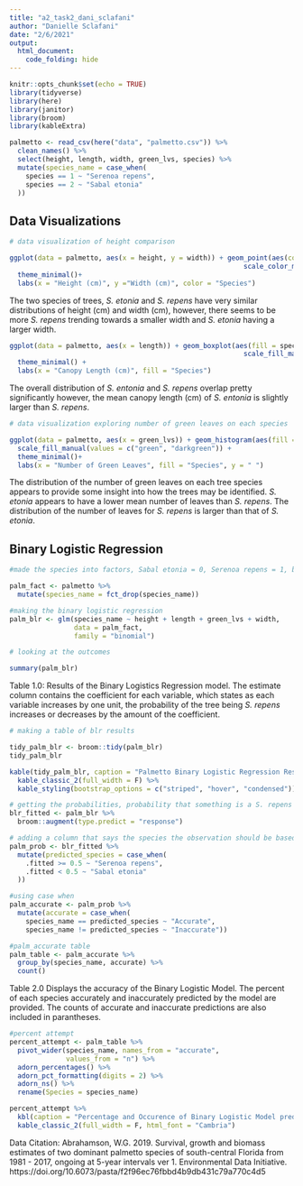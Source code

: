 ```yaml
---
title: "a2_task2_dani_sclafani"
author: "Danielle Sclafani"
date: "2/6/2021"
output: 
  html_document:
    code_folding: hide
---
```


```r
knitr::opts_chunk$set(echo = TRUE)
library(tidyverse)
library(here)
library(janitor)
library(broom)
library(kableExtra)

```


```r
palmetto <- read_csv(here("data", "palmetto.csv")) %>% 
  clean_names() %>% 
  select(height, length, width, green_lvs, species) %>% 
  mutate(species_name = case_when(
    species == 1 ~ "Serenoa repens",
    species == 2 ~ "Sabal etonia"
  ))
```

## Data Visualizations

```r
# data visualization of height comparison

ggplot(data = palmetto, aes(x = height, y = width)) + geom_point(aes(color = species_name), alpha = 0.7) +
                                                          scale_color_manual(values = c("cyan4", "blue"))  +
  theme_minimal()+
  labs(x = "Height (cm)", y ="Width (cm)", color = "Species")
```
The two species of trees, _S. etonia_ and _S. repens_ have very similar distributions of height (cm) and width (cm), however, there seems to be more _S. repens_ trending towards a smaller width and _S. etonia_ having a larger width.

```r
ggplot(data = palmetto, aes(x = length)) + geom_boxplot(aes(fill = species_name), alpha = 0.7) +
                                                          scale_fill_manual(values = c("pink", "orange")) +
  theme_minimal() +
  labs(x = "Canopy Length (cm)", fill = "Species")
```

The overall distribution of _S. entonia_ and _S. repens_ overlap pretty significantly however, the mean canopy length (cm) of _S. entonia_ is slightly larger than _S. repens_. 


```r

# data visualization exploring number of green leaves on each species

ggplot(data = palmetto, aes(x = green_lvs)) + geom_histogram(aes(fill = species_name), alpha = 0.7) + 
  scale_fill_manual(values = c("green", "darkgreen")) +
  theme_minimal()+
  labs(x = "Number of Green Leaves", fill = "Species", y = " ")
```

The distribution of the number of green leaves on each tree species appears to provide some insight into how the trees may be identified. _S. etonia_ appears to have a lower mean number of leaves than _S. repens_. The distribution of the number of leaves for _S. repens_ is larger than that of _S. etonia_. 


## Binary Logistic Regression


```r
#made the species into factors, Sabal etonia = 0, Serenoa repens = 1, because Serenoa repens is the 1 factor, the regression model will show us the probability that it is Serenoa repens

palm_fact <- palmetto %>% 
  mutate(species_name = fct_drop(species_name))

#making the binary logistic regression
palm_blr <- glm(species_name ~ height + length + green_lvs + width,
                data = palm_fact,
                family = "binomial")

# looking at the outcomes

summary(palm_blr)

```

Table 1.0: Results of the Binary Logistics Regression model. The estimate column contains the coefficient for each variable, which states as each variable increases by one unit, the probability of the tree being _S. repens_ increases or decreases by the amount of the coefficient. 
```r
# making a table of blr results

tidy_palm_blr <- broom::tidy(palm_blr)
tidy_palm_blr

kable(tidy_palm_blr, caption = "Palmetto Binary Logistic Regression Results") %>% 
  kable_classic_2(full_width = F) %>% 
  kable_styling(bootstrap_options = c("striped", "hover", "condensed"))

```

```r
# getting the probabilities, probability that something is a S. repens is in the .fitted column
blr_fitted <- palm_blr %>% 
  broom::augment(type.predict = "response")
```

```r
# adding a column that says the species the observation should be based on the model
palm_prob <- blr_fitted %>% 
  mutate(predicted_species = case_when(
    .fitted >= 0.5 ~ "Serenoa repens",
    .fitted < 0.5 ~ "Sabal etonia"
  ))

#using case when
palm_accurate <- palm_prob %>% 
  mutate(accurate = case_when(
    species_name == predicted_species ~ "Accurate",
    species_name != predicted_species ~ "Inaccurate")) 

#palm_accurate table
palm_table <- palm_accurate %>% 
  group_by(species_name, accurate) %>% 
  count()


```

Table 2.0 Displays the accuracy of the Binary Logistic Model. The percent of each species accurately and inaccurately predicted by the model are provided. The counts of accurate and inaccurate predictions are also included in parantheses. 
```r
#percent attempt
percent_attempt <- palm_table %>%
  pivot_wider(species_name, names_from = "accurate",
              values_from = "n") %>% 
  adorn_percentages() %>% 
  adorn_pct_formatting(digits = 2) %>% 
  adorn_ns() %>% 
  rename(Species = species_name)

percent_attempt %>% 
  kbl(caption = "Percentage and Occurence of Binary Logistic Model predicting the species Accurately and Inaccurately") %>% 
  kable_classic_2(full_width = F, html_font = "Cambria")

```


Data Citation: Abrahamson, W.G. 2019. Survival, growth and biomass estimates of two dominant palmetto species of south-central Florida from 1981 - 2017, ongoing at 5-year intervals ver 1. Environmental Data Initiative. https://doi.org/10.6073/pasta/f2f96ec76fbbd4b9db431c79a770c4d5
